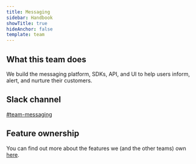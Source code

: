 ```yaml
---
title: Messaging
sidebar: Handbook
showTitle: true
hideAnchor: false
template: team
---
```


## What this team does

We build the messaging platform, SDKs, API, and UI to help users inform, alert, and nurture their customers.  

## Slack channel

[#team-messaging](https://posthog.slack.com/messages/team-messaging)

## Feature ownership

You can find out more about the features we (and the other teams) own [here](/handbook/engineering/feature-ownership).